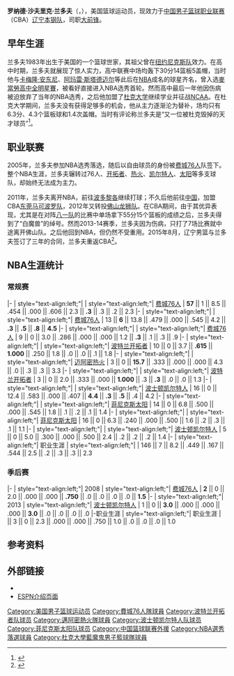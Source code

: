 {{BLPsources}}
{{Infobox basketball biography
| name         =  沙夫里克·兰多夫<br/>Shavlik Randolph
| image        =  Shavlik_Randolph_in_2009.jpg
| alt          =  
| caption      =  2009年的兰多夫
| number       =  42
| team         =  [[宇都宮王道|宇都宮王道]]
| position     =  [[大前锋|大前锋]]
| birth_date   =  {{birth date and age|1983|11|24}}
| birth_place  =  {{USA}}[[北卡罗来纳州|北卡罗来纳州]][[罗利_(北卡罗来纳州)|罗利]]
| nationality  =  {{USA}}
| height_ft    =  6
| height_in    =  10
| weight_lb    =  236
| death_date   =  
| death_place  =  
| highschool   =  {{le|布劳顿高中|Needham B. Broughton High School}}
| college      =  [[杜克大学|杜克大学]]
| draft =
| draft_year   =  2005
| draft_round  =  
| draft_pick   =  
| draft_team   =  
| career_start =  2005年
|years1={{nbay|2005|start}}–{{nbay|2007|end}}|team1=[[费城76人|费城76人]]
|years2={{nbay|2008|full=y}}|team2=[[波特兰开拓者|波特兰开拓者]]
|years3={{nbay|2009|start}}|team3=[[迈阿密热火|迈阿密热火]]
|years4={{nbay|2009|full=y}}|team4=波特兰开拓者
|years5={{nbay|2009|end}}|team5=迈阿密热火
|years6=2011|team6={{le|Gallitos de Isabela|Gallitos de Isabela}}
|years7=2011–2012|team7=[[深圳马可波罗篮球俱乐部|东莞马可波罗]]
|years8=2012|team8={{le|Piratas de Quebradillas|Piratas de Quebradillas}}
|years9=2012–2013|team9=[[龙狮篮球俱乐部|佛山龙狮]]
|years10={{nbay|2012|end}}|team10=[[波士顿凯尔特人|波士顿凯尔特人]]
|years11=2013|team11=佛山龙狮
|years12={{nbay|2013|end}}–{{nbay|2014|end}}|team12=[[菲尼克斯太阳|菲尼克斯太阳]]
|years13={{nbay|2014|end}}|team13=波士顿凯尔特人
|years14=2015-至今|team14=[[辽宁衡润飞豹篮球俱乐部|辽宁衡润飞豹]]
| career_end   =  
| coach        =  
| highlights   =  *[[麥當勞高中全明星賽|麥當勞高中全明星賽]]（2002）
*[[中国男子篮球职业联赛得分王|CBA得分王]]（2013）
| stat1label   = 
| stat1value   = 
| stat2label   = 
| stat2value   = 
| stat3label   = 
| stat3value   = 
| letter       = 
| bbr          = 
| profile      = 
| HOF          =  
| HOF_player   =  
| HOF_coach    =  
| medal_templates = 

}}
'''罗纳德·沙夫里克·兰多夫'''（{{lang-en|'''Ronald Shavlik Randolph'''}}，{{bd|1983年|11月24日||}}），美国篮球运动员，现效力于[[中国男子篮球职业联赛|中国男子篮球职业联赛]]（CBA）[[辽宁衡润飞豹篮球俱乐部|辽宁本钢队]]，司职[[大前锋|大前锋]]。

==早年生涯==
兰多夫1983年出生于美国的一个篮球世家，其祖父{{le|罗尼·沙弗里克|Ronnie Shavlik}}曾在[[纽约尼克斯队|纽约尼克斯队]]效力。在高中时期，兰多夫就展现了惊人实力，高中联赛中场均轰下30分14篮板5盖帽，当时他与[[卡梅隆·安东尼|卡梅隆·安东尼]]、[[阿玛雷·斯塔德迈尔|阿玛雷·斯塔德迈尔]]等此后在[[NBA|NBA]]成名的球星齐名，曾入选[[麥當勞高中全明星賽|麥當勞高中全明星賽]]，被看好直接进入NBA选秀首轮。然而高中最后一年他因伤病被迫放弃了当年的NBA选秀，之后他加盟了[[杜克大学|杜克大学]]继续学业并征战[[NCAA|NCAA]]。在杜克大学期间，兰多夫没有获得足够多的机会，他从主力逐渐沦为替补，场均只有6.3分、4.3个篮板球和1.4次盖帽。当时有评论称兰多夫是“又一位被杜克毁掉的天才球员”<ref name=wyty0711>{{cite web|url=http://sports.163.com/16/0711/13/BRMRU7FB00052UUC.html|title=名援录:白魔兽兰多夫单场55+15 曾惨遭踩脸休克|publisher=网易|accessdate=2016-12-18|date=2016-07-11|archive-date=2016-08-18|archive-url=https://web.archive.org/web/20160818024243/http://sports.163.com/16/0711/13/BRMRU7FB00052UUC.html|dead-url=no}}</ref>。

==职业联赛==
2005年，兰多夫参加NBA选秀落选，随后以自由球员的身份被[[费城76人|费城76人]]队签下。整个NBA生涯，兰多夫辗转过76人、[[波特兰开拓者|开拓者]]、[[迈阿密热火|热火]]、[[波士顿凯尔特人|凯尔特人]]、[[菲尼克斯太阳|太阳]]等多支球队，却始终无法成为主力。

2011年，兰多夫离开NBA，前往[[波多黎各|波多黎各]]继续打球；不久后他前往[[中国|中国]]，加盟CBA[[深圳马可波罗篮球俱乐部|东莞马可波罗队]]，2012年又转投[[龙狮篮球俱乐部|佛山龙狮队]]。在CBA期间，由于其优异表现，尤其是在对阵[[八一富邦火箭篮球俱乐部|八一队]]的比赛中单场拿下55分15个篮板的成绩之后，兰多夫得到了“白魔兽”的绰号。然而2013-14赛季，兰多夫因为伤病，只打了7场比赛就中途离开佛山队。之后他回到NBA，但仍然不受重用。2015年8月，辽宁男篮与兰多夫签订了三年的合同，兰多夫重返CBA<ref>{{cite web|url=http://sports.163.com/15/1014/11/B5SP1O4N00051CA1.html|title=辽篮靠诚意打动兰多夫 副总多次赴美登门沟通|publisher=网易|agency=中国新闻网|accessdate=2016-12-18|date=2015-10-14}}{{Dead link|date=2019年12月 |bot=InternetArchiveBot |fix-attempted=yes }}</ref>。

== NBA生涯统计 ==
=== 常规赛 ===
{{NBA player statistics start}}
|-
| style="text-align:left;"| {{nbay|2005}}
| style="text-align:left;"| [[费城76人|费城76人]]
| '''57''' || 1 || 8.5 || .454 || .000 || .606 || 2.3 || '''.3''' || .3 || .2 || 2.3
|-
| style="text-align:left;"| {{nbay|2006}}
| style="text-align:left;"| [[费城76人|费城76人]]
| 13 || '''6''' || 13.8 || .479 || .000 || .545 || 4.2 || '''.3''' || '''.5''' || '''.8''' || '''4.5'''
|-
| style="text-align:left;"| {{nbay|2007}}
| style="text-align:left;"| [[费城76人|费城76人]]
| 9 || 0 || 3.0 || .286 || .000 || .000 || 1.2 || '''.3''' || .1 || .3 || .9
|-
| style="text-align:left;"| {{nbay|2008}}
| style="text-align:left;"| [[波特兰开拓者|波特兰开拓者]]
| 10 || 0 || 3.7 || '''.615''' || '''1.000''' || .250 || 1.8 || .0 || .0 || .1 || 1.8
|-
| style="text-align:left;"| {{nbay|2009}}
| style="text-align:left;"| [[迈阿密热火|迈阿密热火]]
| 3 || 0 || '''15.7''' || .333 || .000 || .000 || 4.3 || .0 || .3 || .3 || 3.3
|-
| style="text-align:left;"| {{nbay|2009}}
| style="text-align:left;"| [[波特兰开拓者|波特兰开拓者]]
| 3 || 0 || 2.0 || .333 || .000 || '''1.000''' || .3 || '''.3''' || .0 || .0 || 1.3
|-
| style="text-align:left;"| {{nbay|2012}}
| style="text-align:left;"| [[波士顿凯尔特人|波士顿凯尔特人]]
| 16 || 0 || 12.4 || .583 || .000 || .407 || '''4.4''' || '''.3''' || '''.5''' || .4 || 4.2
|-
| style="text-align:left;"| {{nbay|2013}}
| style="text-align:left;"| [[菲尼克斯太阳|菲尼克斯太阳]]
| 14 || 0 || 6.8 || .500 || .000 || .545 || 1.8 || .1 || .2 || .1 || 1.4
|-
| style="text-align:left;"| {{nbay|2014}}
| style="text-align:left;"| [[菲尼克斯太阳|菲尼克斯太阳]]
| 16 || 0 || 6.3 || .240 || .000 || .500 || 1.6 || .2 || .3 || .1 || 1.1
|-
|  style="text-align:left;"| {{nbay|2014}}
| style="text-align:left;"| [[波士顿凯尔特人|波士顿凯尔特人]]
| 5 || 0 || 5.0 || .300 || .000 || .500 || 2.4 || .2 || .2 || .2 || 1.4
|-
| style="text-align:left;"| 职业生涯
| style="text-align:left;"| 
| 146 || 7 || 8.2 || .449 || .167 || .544 || 2.5 || .2 || .3 || .3 || 2.3
{{s-end}}

=== 季后赛 ===
{{NBA player statistics start}}
|-
| style="text-align:left;"| 2008
| style="text-align:left;"| [[费城76人|费城76人]]
| '''2''' || 0 || 2.0 || .000 || .000 || '''.750''' || .0 || .0 || .0 || .0 || '''1.5'''
|-
| style="text-align:left;"| 2013
| style="text-align:left;"| [[波士顿凯尔特人|波士顿凯尔特人]]
| 1 || 0 || '''3.0''' || .000 || .000 || .000 || '''3.0''' || .0 || .0 || .0 || .0
|-职业生涯
| style="text-align:left;"| 职业生涯
| || 3 || 0 || 2.3 || .000 || .000 || .750 || 1.0 || .0 || .0 || .0 || 1.0
{{s-end}}

==参考资料==
{{reflist}}

==外部链接==
*{{Sinaweibo|3008535705|SRandolph兰多夫}}
*[http://www.espn.com/nba/player/_/id/2810/shavlik-randolph ESPN介绍页面] {{Wayback|url=http://www.espn.com/nba/player/_/id/2810/shavlik-randolph |date=20170823072126 }}

{{Authority control}}
{{DEFAULTSORT:Randolph, Shavlik}}
[[Category:美国男子篮球运动员|Category:美国男子篮球运动员]]
[[Category:費城76人隊球員|Category:費城76人隊球員]]
[[Category:波特兰开拓者队球员|Category:波特兰开拓者队球员]]
[[Category:邁阿密熱火隊球員|Category:邁阿密熱火隊球員]]
[[Category:波士顿凯尔特人队球员|Category:波士顿凯尔特人队球员]]
[[Category:菲尼克斯太阳队球员|Category:菲尼克斯太阳队球员]]
[[Category:中国篮球联赛外援|Category:中国篮球联赛外援]]
[[Category:NBA選秀落選球員|Category:NBA選秀落選球員]]
[[Category:杜克大學藍魔鬼男子籃球隊球員|Category:杜克大學藍魔鬼男子籃球隊球員]]